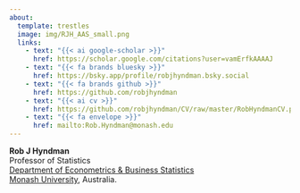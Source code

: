 ```yaml
---
about:
  template: trestles
  image: img/RJH_AAS_small.png
  links:
    - text: "{{< ai google-scholar >}}"
      href: https://scholar.google.com/citations?user=vamErfkAAAAJ
    - text: "{{< fa brands bluesky >}}"
      href: https://bsky.app/profile/robjhyndman.bsky.social
    - text: "{{< fa brands github >}}"
      href: https://github.com/robjhyndman
    - text: "{{< ai cv >}}"
      href: https://github.com/robjhyndman/CV/raw/master/RobHyndmanCV.pdf
    - text: "{{< fa envelope >}}"
      href: mailto:Rob.Hyndman@monash.edu
---
```


<div class="about-link-text">
**Rob&nbsp;J&nbsp;Hyndman**<br>
Professor of Statistics<br>
[Department of Econometrics & Business Statistics](https://monash.edu/business/ebs)<br>
[Monash University](https://monash.edu), Australia.
</div>
